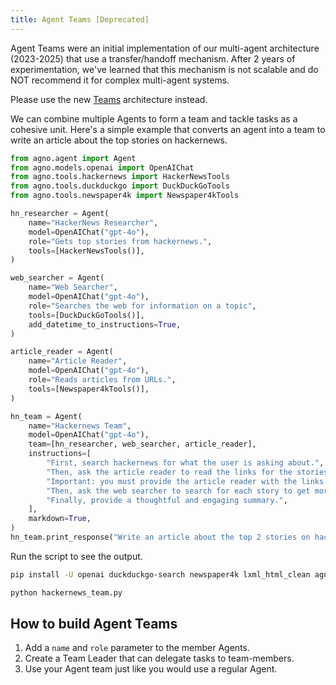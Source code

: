 ```yaml
---
title: Agent Teams [Deprecated]
---
```


<Note>
  Agent Teams were an initial implementation of our multi-agent architecture (2023-2025) that use a transfer/handoff mechanism. After 2 years of experimentation, we've learned that this mechanism is not scalable and do NOT recommend it for complex multi-agent systems.

  Please use the new [Teams](/teams) architecture instead.
</Note>

We can combine multiple Agents to form a team and tackle tasks as a cohesive unit. Here's a simple example that converts an agent into a team to write an article about the top stories on hackernews.

```python hackernews_team.py
from agno.agent import Agent
from agno.models.openai import OpenAIChat
from agno.tools.hackernews import HackerNewsTools
from agno.tools.duckduckgo import DuckDuckGoTools
from agno.tools.newspaper4k import Newspaper4kTools

hn_researcher = Agent(
    name="HackerNews Researcher",
    model=OpenAIChat("gpt-4o"),
    role="Gets top stories from hackernews.",
    tools=[HackerNewsTools()],
)

web_searcher = Agent(
    name="Web Searcher",
    model=OpenAIChat("gpt-4o"),
    role="Searches the web for information on a topic",
    tools=[DuckDuckGoTools()],
    add_datetime_to_instructions=True,
)

article_reader = Agent(
    name="Article Reader",
    model=OpenAIChat("gpt-4o"),
    role="Reads articles from URLs.",
    tools=[Newspaper4kTools()],
)

hn_team = Agent(
    name="Hackernews Team",
    model=OpenAIChat("gpt-4o"),
    team=[hn_researcher, web_searcher, article_reader],
    instructions=[
        "First, search hackernews for what the user is asking about.",
        "Then, ask the article reader to read the links for the stories to get more information.",
        "Important: you must provide the article reader with the links to read.",
        "Then, ask the web searcher to search for each story to get more information.",
        "Finally, provide a thoughtful and engaging summary.",
    ],
    markdown=True,
)
hn_team.print_response("Write an article about the top 2 stories on hackernews", stream=True)
```

Run the script to see the output.

```bash
pip install -U openai duckduckgo-search newspaper4k lxml_html_clean agno

python hackernews_team.py
```

## How to build Agent Teams

1. Add a `name` and `role` parameter to the member Agents.
2. Create a Team Leader that can delegate tasks to team-members.
3. Use your Agent team just like you would use a regular Agent.
